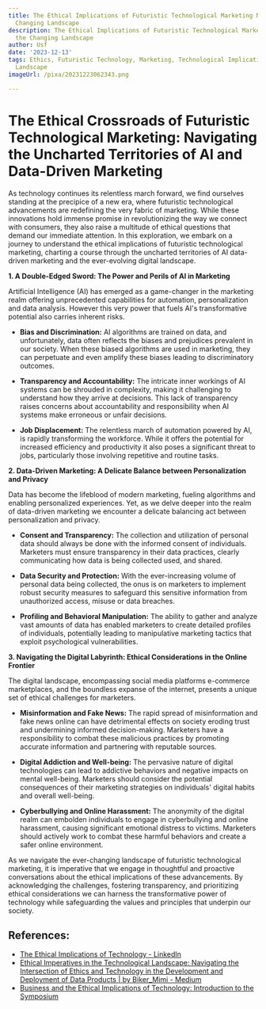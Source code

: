 ```yaml
---
title: The Ethical Implications of Futuristic Technological Marketing Navigating the
  Changing Landscape
description: The Ethical Implications of Futuristic Technological Marketing Navigating
  the Changing Landscape
author: Usf
date: '2023-12-13'
tags: Ethics, Futuristic Technology, Marketing, Technological Implications, Changing
  Landscape
imageUrl: /pixa/20231223062343.png

---
```

# The Ethical Crossroads of Futuristic Technological Marketing: Navigating the Uncharted Territories of AI  and Data-Driven Marketing

As technology continues its relentless march forward, we find ourselves standing at  the precipice of a new era, where futuristic  technological advancements are redefining the very fabric of marketing. While these innovations hold immense promise in revolutionizing the way we connect with  consumers, they also raise a multitude of ethical questions that demand our immediate attention. In this exploration, we embark on a journey to  understand the  ethical implications of futuristic technological  marketing, charting a course  through the uncharted territories of AI data-driven marketing and the ever-evolving digital landscape.

**1. A  Double-Edged Sword: The Power and  Perils of AI in Marketing**

Artificial Intelligence (AI)  has emerged  as a game-changer in the marketing realm offering unprecedented capabilities for automation, personalization and  data analysis. However this very power that fuels AI's transformative  potential also carries inherent risks.

- **Bias and Discrimination:** AI  algorithms are trained on data, and unfortunately, data often reflects the biases and prejudices  prevalent in our society. When these biased  algorithms are  used in marketing, they can  perpetuate and even amplify these biases leading to discriminatory outcomes.

- **Transparency and  Accountability:** The intricate inner workings of AI systems can be shrouded in complexity, making it challenging to understand how they  arrive  at decisions. This lack of transparency raises concerns about accountability and responsibility when AI systems  make erroneous or unfair decisions.

- **Job Displacement:** The relentless march  of automation  powered by  AI, is rapidly transforming the workforce. While it  offers the potential for  increased efficiency and productivity it also poses a significant threat to jobs,  particularly those involving repetitive and routine tasks.

**2. Data-Driven Marketing: A Delicate Balance between Personalization and Privacy**

Data has become the lifeblood  of modern marketing, fueling algorithms and enabling  personalized experiences. Yet, as we delve deeper into the realm of data-driven marketing we encounter a delicate balancing act between personalization and privacy.

- **Consent and Transparency:** The collection and utilization of personal data should always be done with  the informed consent of individuals. Marketers must ensure transparency in their  data  practices, clearly  communicating how data is being collected used, and shared.

- **Data Security and Protection:** With the ever-increasing volume of personal data being collected, the onus is on marketers to implement robust security measures to safeguard this sensitive  information from unauthorized access, misuse or data breaches.

- **Profiling and Behavioral Manipulation:**  The  ability to gather and analyze vast amounts of data has enabled marketers  to create detailed profiles of individuals, potentially leading to manipulative marketing tactics that exploit  psychological vulnerabilities.

**3. Navigating the Digital Labyrinth: Ethical Considerations in the  Online Frontier**

The digital landscape, encompassing social media platforms e-commerce marketplaces, and the boundless expanse of the internet, presents a unique set of  ethical challenges  for marketers.

- **Misinformation and Fake News:** The rapid spread  of misinformation and  fake  news online can have detrimental effects on society eroding trust and undermining informed decision-making. Marketers have a  responsibility to combat these malicious practices by promoting accurate information and partnering with reputable sources.

- **Digital Addiction and Well-being:** The pervasive nature of digital  technologies can lead to addictive behaviors and negative impacts on mental  well-being. Marketers should consider  the potential  consequences of their marketing strategies on individuals' digital  habits and overall well-being.

- **Cyberbullying and Online Harassment:** The anonymity of the  digital realm can embolden individuals to engage in cyberbullying and online harassment, causing significant emotional distress  to victims. Marketers should actively work to combat  these harmful behaviors and create a  safer online environment.

As we navigate the ever-changing landscape of futuristic  technological marketing, it is imperative  that we engage in thoughtful and  proactive conversations about the ethical implications  of these advancements. By acknowledging the challenges, fostering transparency, and prioritizing ethical considerations we can  harness the transformative  power of technology while safeguarding the values and  principles that underpin our society.

## References:
- [The Ethical Implications of Technology - LinkedIn](https://www.linkedin.com/pulse/ethical-implications-technology-handsonhybrid)
- [Ethical Imperatives in the Technological Landscape: Navigating the Intersection of Ethics and Technology in the Development and Deployment of Data Products | by Biker_Mimi - Medium](https://medium.com/@biker_mimi/ethical-imperatives-in-the-technological-landscape-navigating-the-intersection-of-ethics-and-7eca8626084d)
- [Business and the Ethical Implications of Technology: Introduction to the Symposium](https://link.springer.com/article/10.1007/s10551-019-04213-9)
